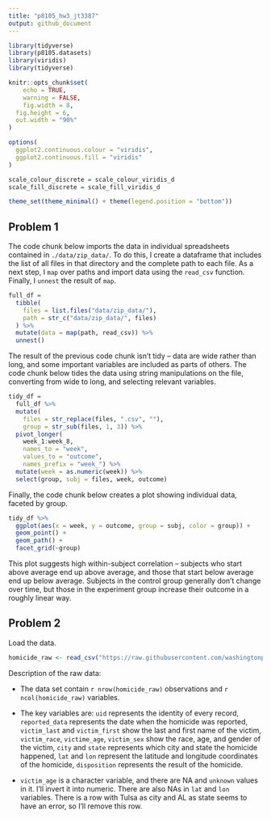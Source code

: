 ```yaml
---
title: "p8105_hw3_jt3387"
output: github_document
---
```


```r
library(tidyverse)
library(p8105.datasets)
library(viridis)
library(tidyverse)

knitr::opts_chunk$set(
	echo = TRUE,
	warning = FALSE,
	fig.width = 8, 
  fig.height = 6,
  out.width = "90%"
)

options(
  ggplot2.continuous.colour = "viridis",
  ggplot2.continuous.fill = "viridis"
)

scale_colour_discrete = scale_colour_viridis_d
scale_fill_discrete = scale_fill_viridis_d

theme_set(theme_minimal() + theme(legend.position = "bottom"))
```

## Problem 1

The code chunk below imports the data in individual spreadsheets contained in `./data/zip_data/`. To do this, I create a dataframe that includes the list of all files in that directory and the complete path to each file. As a next step, I `map` over paths and import data using the `read_csv` function. Finally, I `unnest` the result of `map`.

```r
full_df = 
  tibble(
    files = list.files("data/zip_data/"),
    path = str_c("data/zip_data/", files)
  ) %>% 
  mutate(data = map(path, read_csv)) %>% 
  unnest()
```

The result of the previous code chunk isn't tidy -- data are wide rather than long, and some important variables are included as parts of others. The code chunk below tides the data using string manipulations on the file, converting from wide to long, and selecting relevant variables. 

```r
tidy_df = 
  full_df %>% 
  mutate(
    files = str_replace(files, ".csv", ""),
    group = str_sub(files, 1, 3)) %>% 
  pivot_longer(
    week_1:week_8,
    names_to = "week",
    values_to = "outcome",
    names_prefix = "week_") %>% 
  mutate(week = as.numeric(week)) %>% 
  select(group, subj = files, week, outcome)
```

Finally, the code chunk below creates a plot showing individual data, faceted by group. 

```r
tidy_df %>% 
  ggplot(aes(x = week, y = outcome, group = subj, color = group)) + 
  geom_point() + 
  geom_path() + 
  facet_grid(~group)
```

This plot suggests high within-subject correlation -- subjects who start above average end up above average, and those that start below average end up below average. Subjects in the control group generally don't change over time, but those in the experiment group increase their outcome in a roughly linear way.

## Problem 2

Load the data.

```r
homicide_raw <- read_csv("https://raw.githubusercontent.com/washingtonpost/data-homicides/master/homicide-data.csv")
```

Description of the raw data:
  
  - The data set contain `r nrow(homicide_raw)` observations and `r ncol(homicide_raw)` variables.

- The key variables are: `uid` represents the identity of every record, `reported_data` represents the date when the homicide was reported, `victim_last` and `victim_first` show the last and first name of the victim, `victim_race`, `victime_age`, `victim_sex` show the race, age, and gender of the victim, `city` and `state` represents which city and state the homicide happened, `lat` and `lon` represent the latitude and longitude coordinates of the homicide, `disposition` represents the result of the homicide.

- `victim_age` is a character variable, and there are NA and `unknown` values in it. I'll invert it into numeric. There are also NAs in `lat` and `lon` variables. There is a row with Tulsa as city and AL as state seems to have an error, so I'll remove this row.
